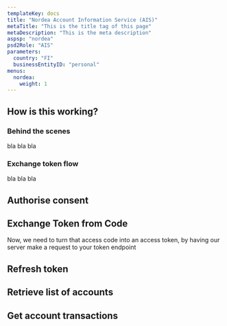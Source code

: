 ```yaml
---
templateKey: docs
title: "Nordea Account Information Service (AIS)"
metaTitle: "This is the title tag of this page"
metaDescription: "This is the meta description"
aspsp: "nordea"
psd2Role: "AIS"
parameters:
  country: "FI"
  businessEntityID: "personal"
menus:
  nordea: 
    weight: 1
---
```





## How is this working?
### Behind the scenes
bla bla bla

### Exchange token flow
bla bla bla



  <step>

  ## Authorise consent

  <AuthoriseStep/>
  </step>
  <step>

  ## Exchange Token from Code

  <CreateToken/>
  Now, we need to turn that access code into an access token, by having our server make a request to your token endpoint
  </step>
  <step>

  ## Refresh token

  <RefreshToken/>
  </step>
  <step>

  ## Retrieve list of accounts

  <StepAccounts/>
  </step>
  <step>

  ## Get account transactions

  <StepTransactions/>
  </step>

